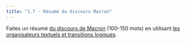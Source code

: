 ```yaml
---
title: "1.7 - Résumé du discours Macron" 
---
```


Faites un résumé [du discours de Macron](<https://www.youtube.com/watch?v=f8jvqcNjT10>) (100-150 mots) en utilisant [les organisateurs textuels et transitions logiques](<https://ecampusontario.pressbooks.pub/consortiumclonetest/chapter/organisateurs-textuels/>).
